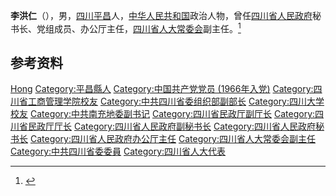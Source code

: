 '''李洪仁'''（{{bd|1946年|2月|}}），男，[[四川|四川]][[平昌县|平昌]]人，[[中华人民共和国|中华人民共和国]]政治人物，曾任[[四川省人民政府|四川省人民政府]]秘书长、党组成员、办公厅主任，[[四川省人大常委会|四川省人大常委会]]副主任。<ref>{{Cite web|title=陈文光、李洪仁当选为省人大常委会副主任|url=http://scnews.newssc.org/system/2006/01/20/000038170.shtml|accessdate=2020-07-14|work=四川新闻网|archive-date=2020-07-14|archive-url=https://web.archive.org/web/20200714164458/http://scnews.newssc.org/system/2006/01/20/000038170.shtml|dead-url=no}}</ref>

== 参考资料 ==
{{reflist}}

{{中国人物小作品}}

{{Authority control}}
{{DEFAULTSORT:Li李}}
[[Category:李姓|Hong]]
[[Category:平昌縣人|Category:平昌縣人]]
[[Category:中国共产党党员_(1966年入党)|Category:中国共产党党员 (1966年入党)]]
[[Category:四川省工商管理学院校友|Category:四川省工商管理学院校友]]
[[Category:中共四川省委组织部副部长|Category:中共四川省委组织部副部长]]
[[Category:四川大学校友|Category:四川大学校友]]
[[Category:中共南充地委副书记|Category:中共南充地委副书记]]
[[Category:四川省民政厅副厅长|Category:四川省民政厅副厅长]]
[[Category:四川省民政厅厅长|Category:四川省民政厅厅长]]
[[Category:四川省人民政府副秘书长|Category:四川省人民政府副秘书长]]
[[Category:四川省人民政府秘书长|Category:四川省人民政府秘书长]]
[[Category:四川省人民政府办公厅主任|Category:四川省人民政府办公厅主任]]
[[Category:四川省人大常委会副主任|Category:四川省人大常委会副主任]]
[[Category:中共四川省委委員|Category:中共四川省委委員]]
[[Category:四川省人大代表|Category:四川省人大代表]]